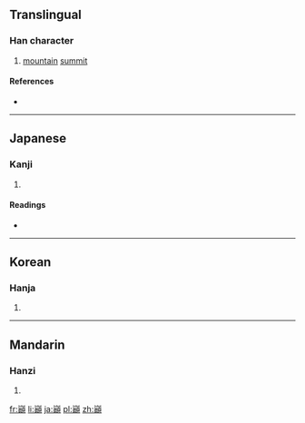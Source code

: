 ==Translingual==

===Han character===
{{Han char|rn=46|rad=山|as=19|sn=22|four=|canj=山心金金 (UPCC)|ids=⿱[[山]][[顚]]}}

# [[mountain]] [[summit]]

====References====
* {{Han ref|kx=0323.040|dkj=08644|hdz=10809.021|uh=5DD3|ud=24019}}

----

==Japanese==

===Kanji===
{{ja-kanji|grade=|rs=山19}}

# {{defn|lang=ja|sort=山19}}

====Readings====
* {{ja-readings|on=[[てん]] (ten)|kun=[[いただき]] (itadaki)}}

----

==Korean==

===Hanja===
{{ko-hanja|hangeul=[[전]]|rv=jeon|mr=chŏn}}

# {{defn|lang=ko|sort=山19}}

----

==Mandarin==

===Hanzi===
{{cmn-hanzi|pin=[[diān]] ([[dian1]])|wg=tien<sup>1</sup>}}

# {{defn|lang=cmn|sort=山19}}

[[fr:巓]]
[[li:巓]]
[[ja:巓]]
[[pl:巓]]
[[zh:巓]]
